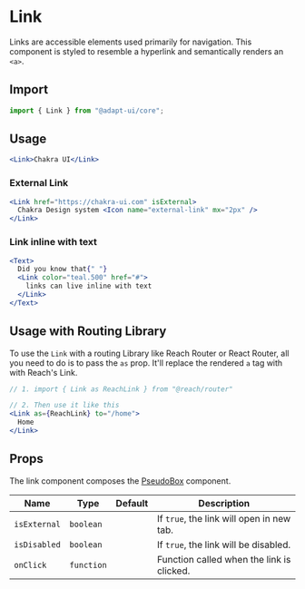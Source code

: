 
<SEO
  title="Link"
  description="Links are accessible elements used primarily for navigation. This component is
styled to resemble a hyperlink and semantically renders an anchor tag."
/>

# Link

Links are accessible elements used primarily for navigation. This component is
styled to resemble a hyperlink and semantically renders an `<a>`.

## Import

```js
import { Link } from "@adapt-ui/core";
```

## Usage

```jsx
<Link>Chakra UI</Link>
```

### External Link

```jsx
<Link href="https://chakra-ui.com" isExternal>
  Chakra Design system <Icon name="external-link" mx="2px" />
</Link>
```

### Link inline with text

```jsx
<Text>
  Did you know that{" "}
  <Link color="teal.500" href="#">
    links can live inline with text
  </Link>
</Text>
```

## Usage with Routing Library

To use the `Link` with a routing Library like Reach Router or React Router, all
you need to do is to pass the `as` prop. It'll replace the rendered `a` tag with
with Reach's Link.

```jsx live=false
// 1. import { Link as ReachLink } from "@reach/router"

// 2. Then use it like this
<Link as={ReachLink} to="/home">
  Home
</Link>
```

## Props

The link component composes the [PseudoBox](/pseudobox) component.

| Name         | Type       | Default | Description                               |
| ------------ | ---------- | ------- | ----------------------------------------- |
| `isExternal` | `boolean`  |         | If `true`, the link will open in new tab. |
| `isDisabled` | `boolean`  |         | If `true`, the link will be disabled.     |
| `onClick`    | `function` |         | Function called when the link is clicked. |
